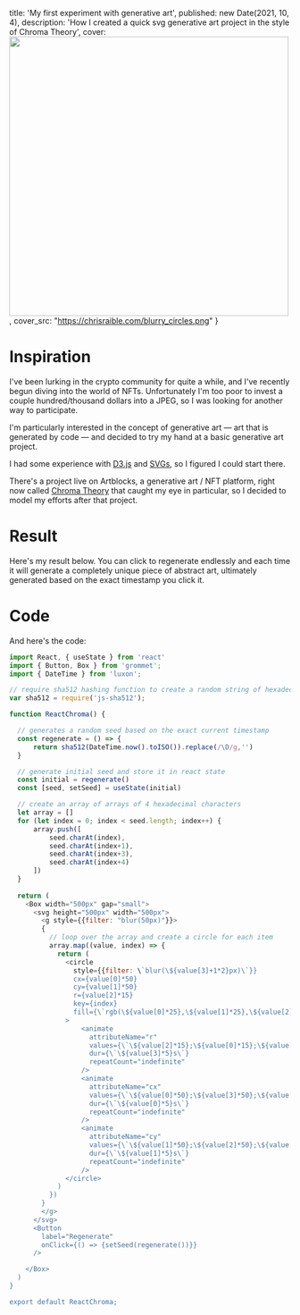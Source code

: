 
  title: 'My first experiment with generative art',
  published: new Date(2021, 10, 4),
  description: 'How I created a quick svg generative art project in the style of Chroma Theory',
  cover: <Image src="/blurry_circles.png" height="500" width="500" />,
  cover_src: "https://chrisraible.com/blurry_circles.png" 
}

# Inspiration
I've been lurking in the crypto community for quite a while, and I've recently begun diving into the world of NFTs. Unfortunately I'm too poor to invest a couple hundred/thousand dollars into a JPEG, so I was looking for another way to participate.

I'm particularly interested in the concept of generative art — art that is generated by code — and decided to try my hand at a basic generative art project.

I had some experience with [D3.js](https://d3js.org) and [SVGs](https://developer.mozilla.org/en-US/docs/Web/SVG), so I figured I could start there.

There's a project live on Artblocks, a generative art / NFT platform, right now called [Chroma Theory](https://www.artblocks.io/project/170) that caught my eye in particular, so I decided to model my efforts after that project.

# Result
Here's my result below. You can click to regenerate endlessly and each time it will generate a completely unique piece of abstract art, ultimately generated based on the exact timestamp you click it. 

<ReactChroma />

# Code

And here's the code:

```javascript
import React, { useState } from 'react'
import { Button, Box } from 'grommet'; 
import { DateTime } from 'luxon';

// require sha512 hashing function to create a random string of hexadecimal characters
var sha512 = require('js-sha512');

function ReactChroma() {

  // generates a random seed based on the exact current timestamp
  const regenerate = () => {
      return sha512(DateTime.now().toISO()).replace(/\D/g,'')
  }

  // generate initial seed and store it in react state
  const initial = regenerate()
  const [seed, setSeed] = useState(initial)

  // create an array of arrays of 4 hexadecimal characters
  let array = []
  for (let index = 0; index < seed.length; index++) {
      array.push([
          seed.charAt(index), 
          seed.charAt(index+1), 
          seed.charAt(index+3), 
          seed.charAt(index+4)
      ])
  }
  
  return (
    <Box width="500px" gap="small">
      <svg height="500px" width="500px">
        <g style={{filter: "blur(50px)"}}>
        {
          // loop over the array and create a circle for each item
          array.map((value, index) => {
            return (
              <circle 
                style={{filter: \`blur(\${value[3]+1*2}px)\`}} 
                cx={value[0]*50} 
                cy={value[1]*50} 
                r={value[2]*15} 
                key={index} 
                fill={\`rgb(\${value[0]*25},\${value[1]*25},\${value[2]*25})\`}
              >
                  <animate 
                    attributeName="r" 
                    values={\`\${value[2]*15};\${value[0]*15};\${value[2]*15}\`} 
                    dur={\`\${value[3]*5}s\`} 
                    repeatCount="indefinite" 
                  />
                  <animate 
                    attributeName="cx" 
                    values={\`\${value[0]*50};\${value[3]*50};\${value[0]*50}\`} 
                    dur={\`\${value[0]*5}s\`} 
                    repeatCount="indefinite" 
                  />
                  <animate 
                    attributeName="cy" 
                    values={\`\${value[1]*50};\${value[2]*50};\${value[1]*50}\`} 
                    dur={\`\${value[1]*5}s\`} 
                    repeatCount="indefinite" 
                  />
              </circle>
            )
          })
        }
        </g>
      </svg>
      <Button 
        label="Regenerate" 
        onClick={() => {setSeed(regenerate())}}
      />

    </Box>
  )
}

export default ReactChroma;
```



